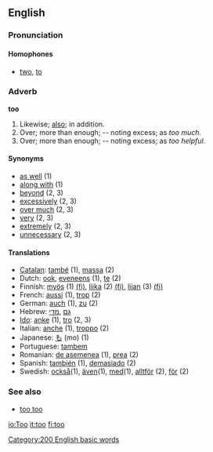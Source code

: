 ==English==

{{rank|well|many|work|127|too|every|think|life}}

===Pronunciation===
{{substub}}

====Homophones====
*[[two]], [[to]]

===Adverb===
'''too'''
# Likewise; [[also]]; in addition.
# Over; more than enough; -- noting excess; as ''too much.''
# Over; more than enough; -- noting excess; as ''too helpful.''

====Synonyms====
*[[as well]] (1)
*[[along with]] (1)
*[[beyond]] (2, 3)
*[[excessively]] (2, 3)
*[[over much]] (2, 3)
*[[very]] (2, 3)
*[[extremely]] (2, 3)
*[[unnecessary]] (2, 3)

====Translations====
*[[Catalan]]: [[també]] (1), [[massa]] (2)
*Dutch: [[ook]], [[eveneens]] (1), [[te]] (2)
*Finnish: [[myös]] (1) [[:fi:myös|(fi)]], [[liika]] (2) [[:fi:liika|(fi)]], [[liian]] (3) [[:fi:liian|(fi)]]
*French: [[aussi]] (1), [[trop]] (2)
*German: [[auch]] (1), [[zu]] (2)
*Hebrew: [[גם]] ,[[מדי]]
*[[Ido]]: [[anke]] (1), [[tro]] (2, 3) 
*Italian: [[anche]] (1), [[troppo]] (2)
*Japanese: [[も]] (mo) (1)
*Portuguese: [[tambem]]
*Romanian: [[de asemenea]] (1), [[prea]] (2)
*Spanish: [[también]] (1), [[demasiado]] (2)
*Swedish: [[också]](1), [[även]](1), [[med]](1), [[alltför]] (2), [[för]] (2)

===See also===
*[[too too]] <!--a duplication used to signify great excess-->
[[Category:200 English basic words]]

[[io:Too]]
[[it:too]]
[[fi:too]]